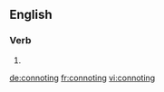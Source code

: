 
==English==

===Verb===
{{head|en}}

# {{present participle of|connote|lang=en}}

[[de:connoting]]
[[fr:connoting]]
[[vi:connoting]]